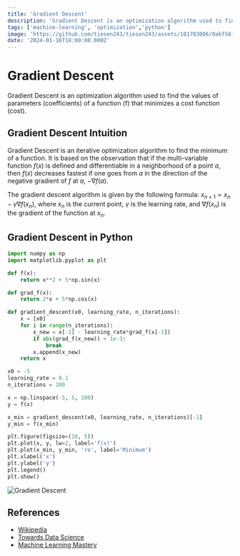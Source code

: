 ```yaml
---
title: 'Gradient Descent'
description: 'Gradient Descent is an optimization algorithm used to find the values of parameters (coefficients) of a function (f) that minimizes a cost function (cost).'
tags: ['machine-learning', 'optimization','python']
image: 'https://github.com/tiesen243/tiesen243/assets/101703006/0abf567c-2d5f-4947-95ba-465b26ef7bb1'
date: '2024-01-16T18:00:00.000Z'
---
```


# Gradient Descent

Gradient Descent is an optimization algorithm used to find the values of parameters (coefficients) of a function (f) that minimizes a cost function (cost).

## Gradient Descent Intuition

Gradient Descent is an iterative optimization algorithm to find the minimum of a function. It is based on the observation that if the multi-variable function $f(x)$ is defined and differentiable in a neighborhood of a point $a$, then $f(x)$ decreases fastest if one goes from $a$ in the direction of the negative gradient of $f$ at $a$, $-\nabla f(a)$.

The gradient descent algorithm is given by the following formula: $x_{n+1} = x_n - \gamma \nabla f(x_n)$, where $x_n$ is the current point, $\gamma$ is the learning rate, and $\nabla f(x_n)$ is the gradient of the function at $x_n$.

## Gradient Descent in Python

```python
import numpy as np
import matplotlib.pyplot as plt

def f(x):
    return x**2 + 5*np.sin(x)

def grad_f(x):
    return 2*x + 5*np.cos(x)

def gradient_descent(x0, learning_rate, n_iterations):
    x = [x0]
    for i in range(n_iterations):
        x_new = x[-1] - learning_rate*grad_f(x[-1])
        if abs(grad_f(x_new)) < 1e-3:
            break
        x.append(x_new)
    return x

x0 = -5
learning_rate = 0.1
n_iterations = 100

x = np.linspace(-5, 5, 100)
y = f(x)

x_min = gradient_descent(x0, learning_rate, n_iterations)[-1]
y_min = f(x_min)

plt.figure(figsize=(10, 5))
plt.plot(x, y, lw=2, label='f(x)')
plt.plot(x_min, y_min, 'ro', label='Minimum')
plt.xlabel('x')
plt.ylabel('y')
plt.legend()
plt.show()
```


![Gradient Descent](https://github.com/tiesen243/tiesen243/assets/101703006/0abf567c-2d5f-4947-95ba-465b26ef7bb1)

## References

- [Wikipedia](https://en.wikipedia.org/wiki/Gradient_descent)
- [Towards Data Science](https://towardsdatascience.com/gradient-descent-in-python-a0d07285742f)
- [Machine Learning Mastery](https://machinelearningmastery.com/gradient-descent-for-machine-learning/)